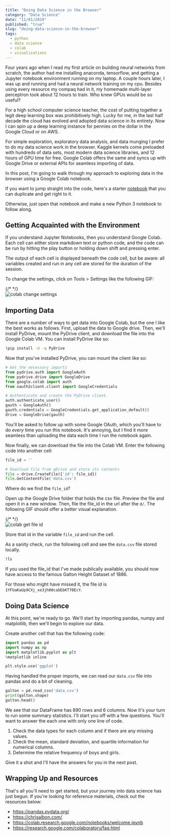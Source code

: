 ```yaml
---
title: "Doing Data Science in the Browser"
category: "Data Science"
date: "11/01/2019"
published: "true"
slug: "doing-data-science-in-the-browser"
tags:
  - python
  - data science
  - colab
  - visualizations
---
```



Four years ago when I read my first article on building neural networks from scratch, the author had me installing anaconda, tensorflow, and getting a Jupyter notebook environment running on my laptop. A couple hours later, I was up and running and had a neural network training on my cpu. Besides using every resource my compaq had in it, my homemade multi-layer perceptron took about 12 hours to train. Who knew GPUs would be so useful?

For a high school computer science teacher, the cost of putting together a legit deep learning box was prohibitively high. Lucky for me, in the last half decade the cloud has evolved and adopted data science in its entirety. Now I can spin up a deep learning instance for pennies on the dollar in the Google Cloud or on AWS.

For simple exploration, exploratory data analysis, and data munging I prefer to do my data science work in the browser. Kaggle kernels come preloaded with hundreds of data sets, most modern data science libraries, and 12 hours of GPU time for free. Google Colab offers the same and syncs up with Google Drive or external APIs for seamless importing of data.

In this post, I'm going to walk through my approach to exploring data in the browser using a Google Colab notebook.

If you want to jump straight into the code, here's a starter <a href="https://colab.research.google.com/drive/131SWNzzp2aYxy_P4su8OHEM1UA1lXbEH" rel="noopener noreferrer" target="_blank">notebook</a> that you can duplicate and get right to it.

Otherwise, just open that notebook and make a new Python 3 notebook to follow along.

## Getting Acquainted with the Environment

If you understand Jupyter Notebooks, then you understand Google Colab. Each cell can either store markdown text or python code, and the code can be run by hitting the play button or holding down shift and pressing enter.

The output of each cell is displayed beneath the code cell, but be aware: all variables created and run in any cell are stored for the duration of the session.

To change the settings, click on Tools > Settings like the following GIF:

<div>
  {/*
<!-- <img src="https://storage.cloud.google.com/jeff-astor.appspot.com/google_colab_change_settings.gif" /> -->
  */}
</div>

<Image src={colabChangeSettings} alt="colab change settings" />

## Importing Data

There are a number of ways to get data into Google Colab, but the one I like the best works as follows. First, upload the data to Google drive. Then, we'll install PyDrive, mount the PyDrive client, and download the file into the Google Colab VM. You can install PyDrive like so:

```bash
!pip install -U -q PyDrive
```

Now that you've installed PyDrive, you can mount the client like so:

```python
# Get the necessary imports
from pydrive.auth import GoogleAuth
from pydrive.drive import GoogleDrive
from google.colab import auth
from oauth2client.client import GoogleCredentials

# Authenticate and create the PyDrive client.
auth.authenticate_user()
gauth = GoogleAuth()
gauth.credentials = GoogleCredentials.get_application_default()
drive = GoogleDrive(gauth)
```

You'll be asked to follow up with some Google OAuth, which you'll have to do _every_ time you run this notebook. It's annoying, but I find it more seamless than uploading the data each time I run the notebook again.

Now finally, we can download the file into the Colab VM. Enter the following code into another cell:

```python
file_id = ''

# Download file from gDrive and store its contents
file = drive.CreateFile({'id': file_id})
file.GetContentFile('data.csv')
```

Where do we find the `file_id`?

Open up the Google Drive folder that holds the csv file. Preview the file and open it in a new window. Then, file the file_id in the url after the `d/`. The following GIF should offer a better visual explanation.

<div>
  {/*
<!-- <img src="https://storage.cloud.google.com/jeff-astor.appspot.com/google_colab_get_file_id.gif" /> -->
  */}
</div>

<Image src={colabGetFileId} alt="colab get file id" />

Store that id in the variable `file_id` and run the cell.

As a sanity check, run the following cell and see the `data.csv` file stored locally.

```bash
!ls
```

If you used the file_id that I've made publically available, you should now have access to the famous Galton Height Dataset of 1886.

For those who might have missed it, the file id is `1YFUaKaUp9CXj_xe3jh00cabEbKT70EcY`.

## Doing Data Science

At this point, we're ready to go. We'll start by importing pandas, numpy and matplotlib, then we'll begin to explore our data.

Create another cell that has the following code:

```python
import pandas as pd
import numpy as np
import matplotlib.pyplot as plt
%matplotlib inline

plt.style.use('ggplot')
```

Having handled the proper imports, we can read our `data.csv` file into pandas and do a bit of cleaning.

```python
galton = pd.read_csv('data.csv')
print(galton.shape)
galton.head()
```

We see that our DataFrame has 890 rows and 6 columns. Now it's your turn to run some summary statistics. I'll start you off with a few questions. You'll want to answer the each one with only one line of code.

1. Check the data types for each column and if there are any missing values.
2. Check the mean, standard deviation, and quartile information for numerical columns.
3. Determine the relative frequency of boys and girls.

Give it a shot and I'll have the answers for you in the next post.

## Wrapping Up and Resources

That's all you'll need to get started, but your journey into data science has just begun. If you're looking for reference materials, check out the resources below:

- https://pandas.pydata.org/
- https://chrisalbon.com/
- https://colab.research.google.com/notebooks/welcome.ipynb
- https://research.google.com/colaboratory/faq.html

